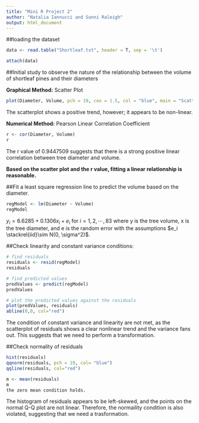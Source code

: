 ```yaml
---
title: "Mini R Project 2"
author: "Natalia Iannucci and Sunni Raleigh"
output: html_document
---
```


##loading the dataset
```r
data <- read.table("Shortleaf.txt", header = T, sep = '\t')

attach(data)

```



##Initial study to observe the nature of the relationship between the volume of shortleaf pines and their diameters 

__Graphical Method:__ Scatter Plot
```r
plot(Diameter, Volume, pch = 19, cex = 1.5, col = "blue", main = "Scatter plot between volume and diamater of shortleaf pines")
```
The scatterplot shows a positive trend, however; it appears to be non-linear.

__Numerical Method:__ Pearson Linear Correlation Coefficient 
```r
r <- cor(Diameter, Volume)
r
```
The r value of 0.9447509 suggests that there is a strong positive linear correlation between tree diameter and volume.

__Based on the scatter plot and the r value, fitting a linear relationship is reasonable.__ 

##Fit a least square regression line to predict the volume based on the diameter.
```r
regModel <- lm(Diameter ~ Volume)
regModel
```

$y_i = 6.6285 +0.1306x_i + e_i$ for $i=1,2,\cdots,83$ where y is the tree volume, x is the tree diameter, and e is the random error with the assumptions $e_i \stackrel{iid}\sim N(0, \sigma^2)$.

##Check linearity and constant variance conditions:
```r
# find residuals
residuals <- resid(regModel)
residuals

# find predicted values
predValues <- predict(regModel)
predValues

# plot the predicted values against the residuals
plot(predValues, residuals)
abline(0,0, col="red")
```
The condition of constant variance and linearity are not met, as the scatterplot of residuals shows a clear nonlinear trend and the variance fans out. This suggests that we need to perform a transformation.

##Check normality of residuals
```r
hist(residuals)
qqnorm(residuals, pch = 19, col= "blue")
qqline(residuals, col="red")

m <- mean(residuals)
m
the zero mean condition holds.
```
The histogram of residuals appears to be left-skewed, and the points on the normal Q-Q plot are not linear. Therefore, the normaility condition is also violated, suggesting that we need a trasformation. 
